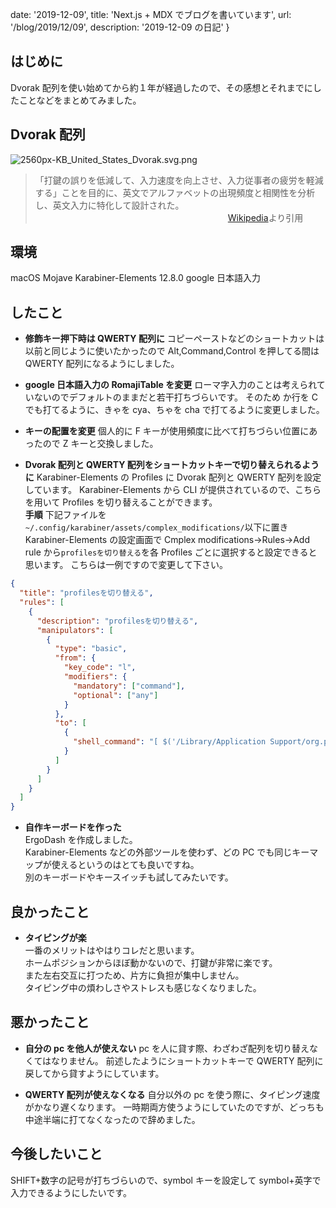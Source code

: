   date: '2019-12-09',
  title: 'Next.js + MDX でブログを書いています',
  url: '/blog/2019/12/09',
  description: '2019-12-09 の日記'
}

## はじめに

Dvorak 配列を使い始めてから約１年が経過したので、その感想とそれまでにしたことなどをまとめてみました。

## Dvorak 配列

![2560px-KB_United_States_Dvorak.svg.png](https://qiita-image-store.s3.ap-northeast-1.amazonaws.com/0/240345/00da8402-f93d-d660-515e-069c5e2936bc.png)

> 「打鍵の誤りを低減して、入力速度を向上させ、入力従事者の疲労を軽減する」ことを目的に、英文でアルファベットの出現頻度と相関性を分析し、英文入力に特化して設計された。
> 　　　　　　　　　　　　　　　　　　　　　　[Wikipedia](https://ja.wikipedia.org/wiki/Dvorak%E9%85%8D%E5%88%97)より引用

## 環境

macOS Mojave
Karabiner-Elements 12.8.0
google 日本語入力

## したこと

- **修飾キー押下時は QWERTY 配列に**
  コピーペーストなどのショートカットは以前と同じように使いたかったので Alt,Command,Control を押してる間は QWERTY 配列になるようにしました。

- **google 日本語入力の RomajiTable を変更**
  ローマ字入力のことは考えられていないのでデフォルトのままだと若干打ちづらいです。
  そのため か行を C でも打てるように、きゃを cya、ちゃを cha で打てるように変更しました。

- **キーの配置を変更**
  個人的に F キーが使用頻度に比べて打ちづらい位置にあったので Z キーと交換しました。

- **Dvorak 配列と QWERTY 配列をショートカットキーで切り替えられるように**
  Karabiner-Elements の Profiles に Dvorak 配列と QWERTY 配列を設定しています。
  Karabiner-Elements から CLI が提供されているので、こちらを用いて Profiles を切り替えることができます。  
  **手順**
  下記ファイルを`~/.config/karabiner/assets/complex_modifications/`以下に置き Karabiner-Elements の設定画面で Cmplex modifications->Rules->Add rule から`profilesを切り替える`を各 Profiles ごとに選択すると設定できると思います。
  こちらは一例ですので変更して下さい。

```json
{
  "title": "profilesを切り替える",
  "rules": [
    {
      "description": "profilesを切り替える",
      "manipulators": [
        {
          "type": "basic",
          "from": {
            "key_code": "l",
            "modifiers": {
              "mandatory": ["command"],
              "optional": ["any"]
            }
          },
          "to": [
            {
              "shell_command": "[ $('/Library/Application Support/org.pqrs/Karabiner-Elements/bin/karabiner_cli' --show-current-profile-name) = 'dvorak' ] && '/Library/Application Support/org.pqrs/Karabiner-Elements/bin/karabiner_cli' --select-profile 'qwerty' || '/Library/Application Support/org.pqrs/Karabiner-Elements/bin/karabiner_cli' --select-profile 'dvorak'"
            }
          ]
        }
      ]
    }
  ]
}
```

- **自作キーボードを作った**  
  ErgoDash を作成しました。  
  Karabiner-Elements などの外部ツールを使わず、どの PC でも同じキーマップが使えるというのはとても良いですね。  
  別のキーボードやキースイッチも試してみたいです。

## 良かったこと

- **タイピングが楽**  
  一番のメリットはやはりコレだと思います。  
  ホームポジションからほぼ動かないので、打鍵が非常に楽です。  
  また左右交互に打つため、片方に負担が集中しません。  
  タイピング中の煩わしさやストレスも感じなくなりました。

## 悪かったこと

- **自分の pc を他人が使えない**
  pc を人に貸す際、わざわざ配列を切り替えなくてはなりません。
  前述したようにショートカットキーで QWERTY 配列に戻してから貸すようにしています。

- **QWERTY 配列が使えなくなる**
  自分以外の pc を使う際に、タイピング速度がかなり遅くなります。
  一時期両方使うようにしていたのですが、どっちも中途半端に打てなくなったので辞めました。

## 今後したいこと

SHIFT+数字の記号が打ちづらいので、symbol キーを設定して symbol+英字で入力できるようにしたいです。
